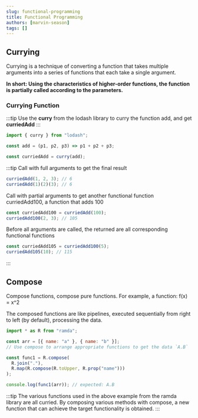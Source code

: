 ```yaml
---
slug: functional-programming
title: Functional Programming
authors: [marvin-season]
tags: []
---
```


## Currying

Currying is a technique of converting a function that takes multiple arguments into a series of functions that each take a single argument.

**In short: Using the characteristics of higher-order functions, the function is partially called according to the parameters.**

### Currying Function

:::tip
Use the **curry** from the lodash library to curry the function add, and get **curriedAdd**
:::

```js
import { curry } from "lodash";

const add = (p1, p2, p3) => p1 + p2 + p3;

const curriedAdd = curry(add);
```

:::tip
Call with full arguments to get the final result

```js
curriedAdd(1, 2, 3); // 6
curriedAdd(1)(2)(3); // 6
```

Call with partial arguments to get another functional function curriedAdd100, a function that adds 100

```js
const curriedAdd100 = curriedAdd(100);
curriedAdd100(2, 3); // 105
```

Before all arguments are called, the returned are all corresponding functional functions

```js
const curriedAdd105 = curriedAdd100(5);
curriedAdd105(10); // 115
```

:::

## Compose

Compose functions, compose pure functions. For example, a function: f(x) = x^2

The composed functions are like pipelines, executed sequentially from right to left (by default), processing the data.

```js
import * as R from "ramda";

const arr = [{ name: "a" }, { name: "b" }];
// Use compose to arrange appropriate functions to get the data `A.B`

const func1 = R.compose(
  R.join("."),
  R.map(R.compose(R.toUpper, R.prop("name")))
);

console.log(func1(arr)); // expected: A.B
```
:::tip
The various functions used in the above example from the ramda library are all curried. By composing various methods with compose, a new function that can achieve the target functionality is obtained.
:::
